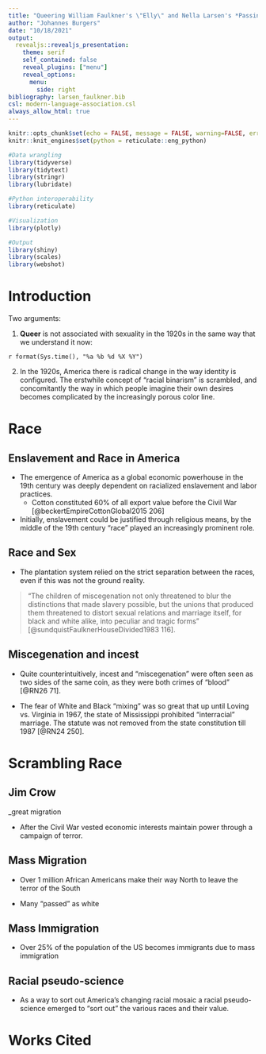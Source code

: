 ```yaml
---
title: "Queering William Faulkner's \"Elly\" and Nella Larsen's *Passing*" 
author: "Johannes Burgers"
date: "10/18/2021"
output: 
  revealjs::revealjs_presentation:
    theme: serif
    self_contained: false
    reveal_plugins: ["menu"]
    reveal_options:
      menu:
        side: right
bibliography: larsen_faulkner.bib
csl: modern-language-association.csl
always_allow_html: true
---
```


```r
knitr::opts_chunk$set(echo = FALSE, message = FALSE, warning=FALSE, error=FALSE, tidy='styler')
knitr::knit_engines$set(python = reticulate::eng_python)
```

```r
#Data wrangling
library(tidyverse)
library(tidytext)
library(stringr)
library(lubridate)

#Python interoperability
library(reticulate)

#Visualization
library(plotly)

#Output
library(shiny)
library(scales)
library(webshot)
```

# Introduction

Two arguments:

1. **Queer** is not associated with sexuality in the 1920s in the same way that we understand it now:

`r format(Sys.time(), "%a %b %d %X %Y")`

2. In the 1920s, America there is radical change in the way identity is configured. The erstwhile concept of "racial binarism" is scrambled, and concomitantly the way in which people imagine their own desires becomes complicated by the increasingly porous color line.

# Race

## Enslavement and Race in America

- The emergence of America as a global economic powerhouse in the 19th century was deeply dependent on racialized enslavement and labor practices.  
  - Cotton constituted 60% of all export value before the Civil War [@beckertEmpireCottonGlobal2015 206]

- Initially, enslavement could be justified through religious means, by the middle of the 19th century "race" played an increasingly prominent role.

## Race and Sex

- The plantation system relied on the strict separation between the races, even if this was not the ground reality.

>"The children of miscegenation not only threatened to blur the distinctions that made slavery possible, but the unions that produced them threatened to distort sexual relations and marriage itself, for black and white alike, into peculiar and tragic forms" [@sundquistFaulknerHouseDivided1983 116].


## Miscegenation and incest

- Quite counterintuitively, incest and "miscegenation" were often seen as two sides of the same coin, as they were both crimes of "blood" [@RN26 71]. 

- The fear of White and Black "mixing" was so great that up until Loving vs. Virginia in 1967, the state of Mississippi prohibited "interracial" marriage. The statute was not removed from the state constitution till 1987 [@RN24 250].

# Scrambling Race

## Jim Crow
_great migration

- After the Civil War vested economic interests maintain power through a campaign of terror.

## Mass Migration

- Over 1 million African Americans make their way North to leave the terror of the South

- Many "passed" as white

## Mass Immigration

- Over 25% of the population of the US becomes immigrants due to mass immigration

## Racial pseudo-science

- As a way to sort out America's changing racial mosaic a racial pseudo-science emerged to "sort out" the various races and their value.


# Works Cited

<span><img data-src="images/nella_larsen.jpg" height = "400"><img data-src="images/faulkner_portrait.jpg" height =  "400"></span>




